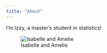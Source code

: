```yaml
---
title: "About"
---
```


I'm Izzy, a master's student in statistics!  

![Isabelle and Amelie](isabelle-and-amelie.jpg)


